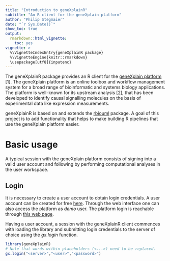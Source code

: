 ```yaml
---
title: "Introduction to geneXplainR"
subtitle: "An R client for the geneXplain platform"
author: "Philip Stegmaier"
date: "`r Sys.Date()`"
show_toc: true
output:
  rmarkdown::html_vignette:
    toc: yes
vignette: >
  %\VignetteIndexEntry{geneXplainR package}
  %\VignetteEngine{knitr::rmarkdown}
  \usepackage[utf8]{inputenc}
---
```


The geneXplainR package provides an R client for the 
[geneXplain platform](http://genexplain.com/genexplain-platform/) [1]. 
The geneXplain platform is an online toolbox and workflow management 
system for a broad range of bioinformatic and systems biology applications.
The platform is well-known for its upstream analysis [2], that has been
developed to identify causal signalling molecules on the basis of experimental data
like expression measurements.

geneXplainR is based on and extends the [rbiouml](https://cran.r-project.org/web/packages/rbiouml/index.html) package.
A goal of this project is to add functionality that helps to make building R pipelines that use the geneXplain platform easier.

# Basic usage

A typical session with the geneXplain platform consists of signing into a valid user account
and following by performing computational analyses in the user workspace.

## Login

It is necessary to create a user account to obtain login credentials. A user account can be created for free
[here](http://genexplain.com/genexplain-platform-registration/). Through the web interface one can also access
the platform as *demo* user. The platform login is reachable through [this web page](http://genexplain.com/log-in/).

Having a user account, a session with the geneXplainR client commences with loading the library and
submitting login credentials to the server of choice using the *gx.login* function.

```r
library(geneXplainR)
# Note that words within placeholders (<...>) need to be replaced.
gx.login("<server>","<user>","<password>")
```


